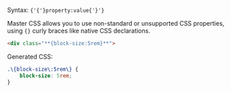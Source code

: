 Syntax: <code><span className="token value mcss language-mcss"><span className="token mcss"><span className="token Mgroup"><span className="token Mbracket">{'{'}</span><span className="token Mkey">property</span><span className="token Mvalueroot"><span className="token Mcolon">:</span><span className="token Mvalue"><span className="token Mnumber_unit">value</span></span></span></span><span className="token Mbracket">{'}'}</span></span></span></code>

Master CSS allows you to use non-standard or unsupported CSS properties, using `{}` curly braces like native CSS declarations.
```html
<div class="**{block-size:5rem}**">
```
Generated CSS:
```css
.\{block-size\:5rem\} {
    block-size: 5rem;
}
```